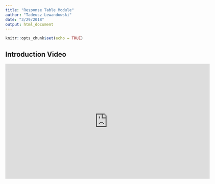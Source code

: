 ```yaml
---
title: "Response Table Module"
author: "Tadeusz Lewandowski"
date: "3/29/2018"
output: html_document
---
```


```r
knitr::opts_chunk$set(echo = TRUE)
```

## Introduction Video

<iframe id="kmsembed-1_popugetp" width="640" height="360" src="https://streamingmedia.roche.com/embed/secure/iframe/entryId/1_popugetp/uiConfId/38807381" class="kmsembed" allowfullscreen webkitallowfullscreen mozAllowFullScreen frameborder="0" title="Kaltura Player"></iframe>

